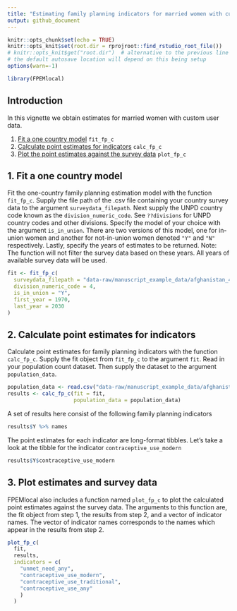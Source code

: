 ```yaml
---
title: "Estimating family planning indicators for married women with custom user data"
output: github_document
---
```


```r
knitr::opts_chunk$set(echo = TRUE)
knitr::opts_knit$set(root.dir = rprojroot::find_rstudio_root_file())
# knitr::opts_knit$get("root.dir")  # alternative to the previous line
# the default autosave location will depend on this being setup
options(warn=-1)
```


```r
library(FPEMlocal)
```
## Introduction
In this vignette we obtain estimates for married women with custom user data.

1. [Fit a one country model](#fit) `fit_fp_c`
2. [Calculate point estimates for indicators](#results) `calc_fp_c`
3. [Plot the  point estimates against the survey data](#plot) `plot_fp_c`

## <a name="fit"></a>
## 1. Fit a one country model
Fit the one-country family planning estimation model with the function `fit_fp_c`. Supply the file path of the .csv file containing your country survey data to the argument `surveydata_filepath`. Next supply the UNPD country code known as the `division_numeric_code`. See `??divisions` for UNPD country codes and other divisions. Specify the model of your choice with the argument `is_in_union`. There are two versions of this model, one for in-union women and another for not-in-union women denoted `"Y"` and `"N"` respectively. Lastly, specify the years of estimates to be returned. Note: The function will not filter the survey data based on these years. All years of available survey data will be used.
```r
fit <- fit_fp_c(
  surveydata_filepath = "data-raw/manuscript_example_data/afghanistan_4_married_example.csv",
  division_numeric_code = 4,
  is_in_union = "Y",
  first_year = 1970,
  last_year = 2030
)
```


## <a name="results"></a>
## 2. Calculate point estimates for indicators
Calculate point estimates for family planning indicators with the function `calc_fp_c`. Supply the fit object from `fit_fp_c` to the argument `fit`. Read in your population count dataset. Then supply the dataset to the argument `population_data`.
```r
population_data <- read.csv("data-raw/manuscript_example_data/afghanistan_4_married_popdata_example.csv")
results <- calc_fp_c(fit = fit,
                     population_data = population_data)
```

A set of results here consist of the following family planning indicators
```r
results$Y %>% names
```

The point estimates for each indicator are long-format tibbles. Let's take a look at the tibble for the indicator `contraceptive_use_modern`
```r
results$Y$contraceptive_use_modern
```


## <a name="plot"></a>
## 3. Plot estimates and survey data
FPEMlocal also includes a function named `plot_fp_c` to plot the calculated point estimates against the survey data. The arguments to this function are, the fit object from step 1, the results from step 2, and a vector of indicator names. The vector of indicator names corresponds to the names which appear in the results from step 2.
```r
plot_fp_c(
  fit,
  results,
  indicators = c(
    "unmet_need_any",
    "contraceptive_use_modern",
    "contraceptive_use_traditional",
    "contraceptive_use_any"
    )
  )
```
